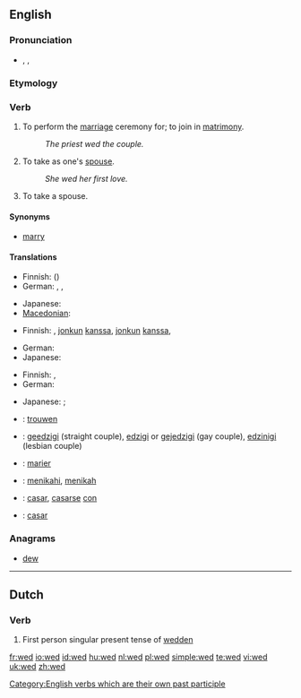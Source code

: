 {{also|Wed}}
==English==

===Pronunciation===
* {{enPR|wĕdʹ}}, {{IPA|/'wεd/}}, {{SAMPA|/"wEd/}} 
*: {{audio|en-us-wed.ogg|Audio (US)}}
*: {{rhymes|ɛd}}

===Etymology===
{{etyl|ang}} {{term|weddian|lang=ang}}

===Verb===
{{en-verb|weds|wedding|'''wed '''or''' [[wedded]]'''|'''wed '''or''' [[wedded]]'''}}

# {{transitive}} To perform the [[marriage]] ceremony for; to join in [[matrimony]].
#: ''The priest wed the couple.''
# {{transitive}} To take as one's [[spouse]].
#: ''She wed her first love.''
# {{intransitive}} To take a spouse.

====Synonyms====
* [[marry]]

====Translations====
{{trans-top|to join in matrimony}}
* Finnish: {{t-|fi|vihkiä}} ({{t+|fi|avioliitto|alt=avioliittoon}})
* German: {{t+|de|trauen}}, {{t-|de|verheiraten}}, {{t+|de|vermählen}}
{{trans-mid}}
* Japanese: {{t|ja|結婚する|tr=kekkon suru|sc=Jpan}}
* [[Macedonian]]: {{t|mk|венчава|tr=vénčava|sc=Cyrl}}
{{trans-bottom}}

{{trans-top|transitive: to take as one's spouse}}
* Finnish: {{t+|fi|naida}}, {{t+|fi|avioitua}} [[jonkun]] [[kanssa]], {{t+|fi|mennä naimisiin}} [[jonkun]] [[kanssa]], {{t+|fi|ottaa}} {{t+|fi|puoliso|puolisokseen}}
{{trans-mid}}
* German: {{t+|de|heiraten}}
* Japanese: {{t|ja|結婚する|tr=kekkon suru|sc=Jpan}}
{{trans-bottom}}

{{trans-top|intransitive: to take a spouse}}
* Finnish: {{t+|fi|avioitua}}, {{t+|fi|mennä naimisiin}}
* German: {{t+|de|heiraten}}
{{trans-mid}}
* Japanese: {{t|ja|結婚する|tr=kekkon suru|sc=Jpan}}; {{qualifier|male's action}} {{t|ja|めとる|tr=metoru|sc=Jpan}}
{{trans-bottom}}

{{checktrans-top}}
* {{ttbc|Dutch}}: [[trouwen]]
* {{ttbc|Esperanto}}: [[geedzigi]] (straight couple), [[edzigi]] or [[gejedzigi]] (gay couple), [[edzinigi]] (lesbian couple)
* {{ttbc|French}}: [[marier]]
* {{ttbc|Indonesian}}: [[nikah|menikahi]], [[nikah|menikah]]
* {{ttbc|Spanish}}: [[casar]], [[casarse]] [[con]]
* {{ttbc|Portuguese}}: [[casar]]
{{trans-bottom}}

===Anagrams===
* [[dew]]

[[Category:English verbs which are their own past participle]]

----

==Dutch==

===Verb===
{{infl|nl|verb form}}

# First person singular present tense of [[wedden]]

[[fr:wed]]
[[io:wed]]
[[id:wed]]
[[hu:wed]]
[[nl:wed]]
[[pl:wed]]
[[simple:wed]]
[[te:wed]]
[[vi:wed]]
[[uk:wed]]
[[zh:wed]]